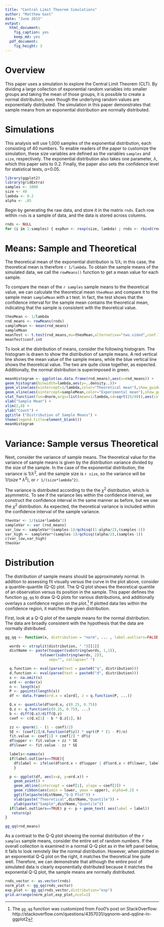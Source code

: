 ```yaml
---
title: "Central Limit Theorem Simulations"
author: "Matthew Gast"
date: "June 2015"
output:
  html_document:
    fig_caption: yes
    keep_md: yes
  pdf_document:
    fig_height: 3
---
```


# Overview

This paper uses a simulation to explore the Central Limit Theorem
(CLT).  By dividing a large collection of exponential random variables
into smaller groups and taking the mean of those groups, it is
possible to create a normal distribution, even though the underlying
random values are exponentially distributed.  The simulation in this
paper demonstrates that sample means from an exponential distribution
are normally distributed.

# Simulations

This analysis will use 1,000 samples of the exponential distribution,
each consisting of 40 numbers.  To enable readers of the paper to
customize the simulation, these size variables are defined as the
variables `samples` and `size`, respectively.  The exponential
distribution also takes one parameter, $\lambda$, which this paper
sets to 0.2.  Finally, the paper also sets the confidence level for
statistical tests, $\alpha$=0.05.

```r
library(ggplot2)
library(gridExtra)
samples <- 1000
size <- 40
lambda <- 0.2
alpha <- .05
```

Begin by generating the raw data, and store it in the matrix `rnds`.
Each row within `rnds` is a sample of data, and the data is stored
across columns.

```r
rnds <- NULL
for (i in 1:samples) { expRun <- rexp(size, lambda) ; rnds <- rbind(rnds, expRun) }
```

# Means: Sample and Theoretical

The theoretical mean of the exponential distribution is $1/\lambda$;
in this case, the theoretical mean is therefore `r 1/lambda`.  To
obtain the sample means of the simulated data, we call the
`rowMeans()` function to get a mean value for each sample.

To compare the mean of the `r samples` sample means to the theoretical
value, we can calculate the theoretical mean `theoMean` and compare it
to the sample mean `sampleMean` with a t test.  In fact, the test
shows that the confidence interval for the sample mean contains the
theoretical mean, indicating that the sample is consistent with the
theoretical value.

```r
theoMean <- 1/lambda
rnd_means <- rowMeans(rnds)
sampleMean <- mean(rnd_means)
sampleMean
meanTest <- t.test(rnd_means,mu=theoMean,alternative="two.sided",conf.level=(1-alpha))
meanTest$conf.int
```

To look at the distribution of means, consider the following
histogram.  The histogram is drawn to show the distribution of sample
means.  A red vertical line shows the mean value of the sample means,
while the blue vertical line shows the theoretical value.  The two are
quite close together, as expected.  Additionally, the normal
distribution is superimposed in green.

```r
meanHistogram <- ggplot(as.data.frame(rnd_means),aes(x=rnd_means)) + 
geom_histogram(binwidth=lambda,aes(y=..density..))+
geom_vline(aes(xintercept=1/lambda,color="Theoretical mean"),show_guide=TRUE) +
geom_vline(aes(xintercept=sampleMean,color="Experimental mean"),show_guide=TRUE) + 
stat_function(fun=dnorm,args=list(mean=1/lambda,sd=sqrt(25/40)),aes(color="Fitted_normal")) +
xlab("Sample Mean") +
xlim(2,8) +
ylab("Count") +
ggtitle ("Distribution of Sample Means") +
theme(legend.title=element_blank())
meanHistogram
```

# Variance: Sample versus Theoretical

Next, consider the variance of sample means.  The theoretical value
for the variance of sample means is given by the distribution variance
divided by the size of the sample.  In the case of the exponential
distribution, the variance is $1/\lambda$^2^, and the sample size is
`r size`, so the variance will be $1/(size * \lambda^2)$, or
`r 1/(size*lambda^2)`.

The variance is distributed according to the the $\chi$^2^
distribution, which is asymmetric.  To see if the variance lies within
the confidence interval, we construct the confidence interval in the
same manner as before, but we use the $\chi$^2^ distribution.  As
expected, the theoretical variance is included within the confidence
interval of the sample variance.

```r
theoVar <- 1/(size*lambda^2)
sampleVar <- var (rnd_means)
var_low <- sampleVar*(samples-1)/qchisq((1-alpha/2),(samples-1))
var_high <- sampleVar*(samples-1)/qchisq((alpha/2),(samples-1))
c(var_low,var_high)
theoVar
```

# Distribution

The distribution of sample means should be approximately normal.  In
addition to assessing fit visually versus the curve in the plot above,
consider a quantile-quantile (Q-Q) plot.  The Q-Q plot shows the
theoretical quantile of an observation versus its position in the
sample.  This paper defines the function `gg_qq` to draw Q-Q plots for
various distributions, and additionally overlays a confidence region
on the plot.^[The `gg_qq` function was customized from *Foo0*'s post
on StackOverflow:
http://stackoverflow.com/questions/4357031/qqnorm-and-qqline-in-ggplot2]
If plotted data lies within the confidence region, it matches the
given distribution.

First, look at a Q-Q plot of the sample means for the normal
distribution.  The data are broadly consistent with the hypothesis
that the data are normally distributed.

```r
gg_qq <- function(x, distribution = "norm", ... , label.outliers=FALSE, conf = 0.95 ){

  words <- strsplit(distribution, " ")[[1]]
  distName <- paste(toupper(substring(words, 1,1)),
  	            tolower(substring(words, 2)),
                    sep="", collapse=" ")

  q.function <- eval(parse(text = paste0("q", distribution)))
  d.function <- eval(parse(text = paste0("d", distribution)))
  x <- na.omit(x)
  ord <- order(x)
  n <- length(x)
  P <- ppoints(length(x))
  df <- data.frame(ord.x = x[ord], z = q.function(P, ...))

  Q.x <- quantile(df$ord.x, c(0.25, 0.75))
  Q.z <- q.function(c(0.25, 0.75), ...)
  b <- diff(Q.x)/diff(Q.z)
  coef <- c(Q.x[1] - b * Q.z[1], b)

  zz <- qnorm(1 - (1 - conf)/2)
  SE <- (coef[2]/d.function(df$z)) * sqrt(P * (1 - P)/n)
  fit.value <- coef[1] + coef[2] * df$z
  df$upper <- fit.value + zz * SE
  df$lower <- fit.value - zz * SE

  labels<-names(x)
  if(label.outliers==TRUE){ 
    df$label <- ifelse(df$ord.x > df$upper | df$ord.x < df$lower, labels[ord],"")
    }

  p <- ggplot(df, aes(x=z, y=ord.x)) +
    geom_point() + 
    geom_abline(intercept = coef[1], slope = coef[2]) +
    geom_ribbon(aes(ymin = lower, ymax = upper), alpha=0.2) +
    ggtitle(paste(distName,"Q-Q Plot")) +
    xlab(paste("Theoretical",distName,"Quantile")) +
    ylab(paste("Sample",distName,"Quantile")) 
  if(label.outliers==TRUE) p <- p + geom_text( aes(label = label))
   return(p)
}

gg_qq(rnd_means)
```

As a contrast to the Q-Q plot showing the normal distribution of the
`r samples` sample means, consider the entire set of random numbers.
If the overall collection is examined in a normal Q-Q plot as in the
left panel below, it fails to look remotely like the normal
distribution.  However, when plotted in an exponential Q-Q plot on the
right, it matches the theoretical line quite well.  Therefore, we can
demonstrate that although the entire pool of simulated data is clearly
exponentially distributed because it matches the exponental Q-Q plot,
the sample means are normally distributed.

```r
rnds_vector <- as.vector(rnds)
norm_plot <- gg_qq(rnds_vector)
exp_plot <- gg_qq(rnds_vector,distribution="exp")
grid.arrange(norm_plot,exp_plot,ncol=2)
```

